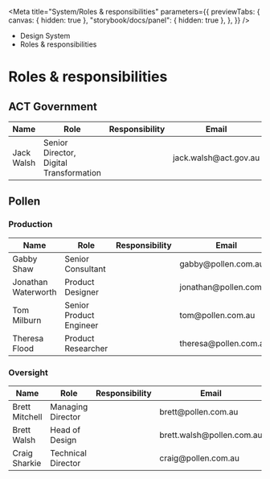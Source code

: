 
<Meta
	title="System/Roles & responsibilities"
	parameters={{
		previewTabs: {
			canvas: { hidden: true },
			"storybook/docs/panel": { hidden: true },
		},
	}}
/>

<div className="act-docs-container">
	<Masthead />
	<div className="act-flex act-flex-light-purple">
		<div className="act-flex__container act-flex__container-padding-trim">
			<div className="act-flex__grid">
				<div className="act-flex__row">
					<div className="act-col__cw-12">
						<div className="act-box">
							<div className="act-breadcrumbs">
								<ul className="act-breadcrumbs__container">
									<li className="act-breadcrumbs__crumb act-h6">
										<LinkTo className="act-breadcrumbs__crumb__link" kind="system-introduction--page">
											Design System <i className="fa-solid fa-angle-right"></i>
										</LinkTo>
									</li>
									<li className="act-breadcrumbs__crumb act-h6">
										<LinkTo className="act-breadcrumbs__crumb__link" kind="system-roles-responsibilities--page">
											Roles & responsibilities <i className="fa-solid fa-angle-right"></i>
										</LinkTo>
									</li>
								</ul>
							</div>
							<h1>Roles & responsibilities</h1>
						</div>
					</div>
				</div>
			</div>
		</div>
	</div>
	<div className="act-flex">
		<div className="act-flex__container">
			<div className="act-flex__grid">
				<div className="act-flex__row">
					<div className="act-col__cw-12">
						<div className="act-box">
							<h2>ACT Government</h2>
							<div className="act-table-container">
								<table>
									<thead>
										<tr>
											<th>Name</th>
											<th>Role</th>
											<th>Responsibility</th>
											<th>Email</th>
										</tr>
									</thead>
									<tbody>
										<tr>
											<td>Jack Walsh</td>
											<td>Senior Director, Digital Transformation</td>
											<td></td>
											<td>jack.walsh@act.gov.au</td>
										</tr>
									</tbody>
								</table>
							</div>
						</div>
					</div>
				</div>
				<div className="act-flex__row">
					<div className="act-col__cw-12">
						<div className="act-box">
							<h2>Pollen</h2>
							<h3>Production</h3>
							<div className="act-table-container">
								<table>
									<thead>
										<tr>
											<th>Name</th>
											<th>Role</th>
											<th>Responsibility</th>
											<th>Email</th>
										</tr>
									</thead>
									<tbody>
										<tr>
											<td>Gabby Shaw</td>
											<td>Senior Consultant</td>
											<td></td>
											<td>gabby@pollen.com.au</td>
										</tr>
										<tr>
											<td>Jonathan Waterworth</td>
											<td>Product Designer</td>
											<td></td>
											<td>jonathan@pollen.com.au</td>
										</tr>
										<tr>
											<td>Tom Milburn</td>
											<td>Senior Product Engineer</td>
											<td></td>
											<td>tom@pollen.com.au</td>
										</tr>
										<tr>
											<td>Theresa Flood</td>
											<td>Product Researcher</td>
											<td></td>
											<td>theresa@pollen.com.au</td>
										</tr>
									</tbody>
								</table>
							</div>
							<h3>Oversight</h3>
							<div className="act-table-container">
								<table>
									<thead>
										<tr>
											<th>Name</th>
											<th>Role</th>
											<th>Responsibility</th>
											<th>Email</th>
										</tr>
									</thead>
									<tbody>
										<tr>
											<td>Brett Mitchell</td>
											<td>Managing Director</td>
											<td></td>
											<td>brett@pollen.com.au</td>
										</tr>
										<tr>
											<td>Brett Walsh</td>
											<td>Head of Design</td>
											<td></td>
											<td>brett.walsh@pollen.com.au</td>
										</tr>
										<tr>
											<td>Craig Sharkie</td>
											<td>Technical Director</td>
											<td></td>
											<td>craig@pollen.com.au</td>
										</tr>
									</tbody>
								</table>
							</div>
						</div>
					</div>
				</div>
			</div>
		</div>
	</div>
	<AoC />
	<Footer />
</div>
